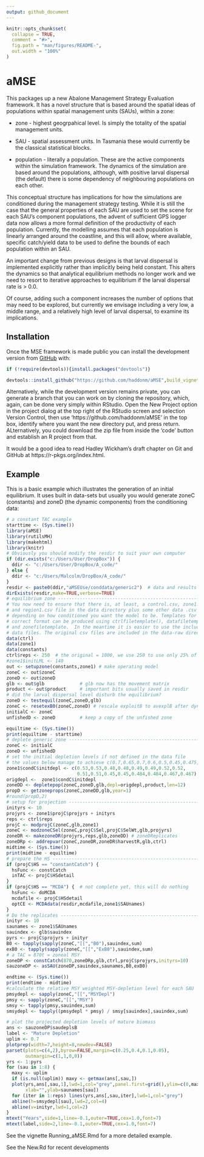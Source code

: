 ---
output: github_document
---

<!-- README.md is generated from README.Rmd. Please edit that file -->

```{r, include = FALSE}
knitr::opts_chunk$set(
  collapse = TRUE,
  comment = "#>",
  fig.path = "man/figures/README-",
  out.width = "100%"
)
```

# aMSE

<!-- badges: start -->
<!-- badges: end -->

This packages up a new Abalone Management Strategy Evaluation framework. It has a novel structure that is based around the spatial ideas of populations within spatial management units (SAUs), within a zone:

* zone - highest geogrpahical level. Is simply the totality of the spatial management units.

* SAU - spatial assessment units. In Tasmania these would currently be the classical statistical blocks.

* population - literally a population. These are the active components within the simulation framework. The dynamics of the simulation are based around the populations, although, with positive larval dispersal (the default) there is some dependency of neighbouring populations on each other.


This conceptual structure has implications for how the simulations are conditioned during the management strategy testing. While it is still the case that the general properties of each SAU are used to set the scene for each SAU's component populations, the advent of sufficient GPS logger data now allows a more formal definition of the productivity of each population. Currently, the modelling assumes that each population is linearly arranged around the coastline, and this will allow, where available, specific catch/yield data to be used to define the bounds of each population within an SAU. 

An important change from previous designs is that larval dispersal is implemented explicitly rather than implicitly being held constant. This alters the dynamics so that analytical equilibrium methods no longer work and we need to resort to iterative approaches to equilibrium if the larval dispersal rate is > 0.0.

Of course, adding such a component increases the number of options that may need to be explored, but currently we envisage including a very low, a middle range, and a relatively high level of larval dispersal, to examine its implications.

## Installation

Once the MSE framework is made public you can install the development version from [GitHub](https://github.com/haddonm/aMSE) with:

```{r echo=TRUE, eval=FALSE}
if (!require(devtools)){install.packages("devtools")} 

devtools::install_github("https://github.com/haddonm/aMSE",build_vignettes = TRUE)
```

Alternatively, while the development version remains private, you can generate a branch that you can work on by cloning the repository, which, again, can be done very simply within RStudio. Open the New Project option in the project dialog at the top right of the RStudio screen and selection Version Control, then use 'https://github.com/haddonm/aMSE' in the top box, identify where you want the new directory put, and press return. ALternatively, you could download the zip file from inside the 'code' button and establish an R project from that.

It would be a good idea to read Hadley Wickham's draft chapter on Git and GitHub at https://r-pkgs.org/index.html.


## Example

This is a basic example which illustrates the generation of an initial equilibrium. It uses built in data-sets but usually you would generate zoneC (constants) and zoneD (the dynamic components) from the conditioning data:

```{r example, echo=TRUE}
# a constant TAC example
starttime <- (Sys.time())
library(aMSE)
library(rutilsMH)
library(makehtml)
library(knitr)
# Obviously you should modify the resdir to suit your own computer
if (dir.exists("c:/Users/User/DropBox")) {
  ddir <- "c:/Users/User/DropBox/A_code/"
} else {
  ddir <- "c:/Users/Malcolm/DropBox/A_code/"
}
resdir <- paste0(ddir,"aMSEUse/conddata/generic2")  # data and results directory
dirExists(resdir,make=TRUE,verbose=TRUE)
# equilibrium zone -------------------------------------------------------------
# You now need to ensure that there is, at least, a control.csv, zone1.csv
# and region1.csv file in the data directory plus some other data .csv files
# depending on how conditioned you want the model to be. Templates for the
# correct format can be produced using ctrlfiletemplate(), datafiletemplate(),
# and zonefiletemplate.  In the meantime it is easier to use the included 
# data files. The original csv files are included in the data-raw directory
data(ctrl)
data(zone1)
data(constants)
ctrl$reps <- 250  # the original = 1000, we use 250 to use only 25% of the time
#zone1$initLML <- 140
out <- setupzone(constants,zone1) # make operating model
zoneC <- out$zoneC
zoneD <- out$zoneD
glb <- out$glb             # glb now has the movement matrix
product <- out$product     # important bits usually saved in resdir
# did the larval dispersal level disturb the equilibrium?
zoneD <- testequil(zoneC,zoneD,glb)
zoneC <- resetexB0(zoneC,zoneD) # rescale exploitB to avexplB after dynamics
initialC <- zoneC
unfishedD <- zoneD         # keep a copy of the unfished zone

equiltime <- (Sys.time())
print(equiltime - starttime)
# deplete generic zone ---------------------------------------------------------
zoneC <- initialC
zoneD <- unfishedD
# set the initial depletion levels if not defined in the data file
# the values below manage to achieve c(0.7,0.65,0.7,0.6,0.5,0.45,0.475,0.45)
zone1$condC$initdepl <- c(0.53,0.53,0.48,0.48,0.49,0.49,0.52,0.52,
                          0.51,0.51,0.45,0.45,0.484,0.484,0.467,0.467)
origdepl <-  zone1$condC$initdepl
zoneDD <- depletepop(zoneC,zoneD,glb,depl=origdepl,product,len=12)
propD <- getzoneprops(zoneC,zoneDD,glb,year=1)
#round(propD,2)
# setup for projection ---------------------------------------------------------
inityrs <- 10
projyrs <- zone1$projC$projyrs + inityrs
reps <- ctrl$reps
projC <- modprojC(zoneC,glb,zone1)
zoneC <- modzoneCSel(zoneC,projC$Sel,projC$SelWt,glb,projyrs)
zoneDR <- makezoneDR(projyrs,reps,glb,zoneDD) # zoneDReplicates
zoneDRp <- addrepvar(zoneC,zoneDR,zoneDR$harvestR,glb,ctrl)
midtime <- (Sys.time())
print(midtime - equiltime)
# prepare the HS --------------------------------------------------------------
if (projC$HS == "constantCatch") {
  hsFunc <- constCatch
  inTAC <- projC$HSdetail
}
if (projC$HS == "MCDA") {  # not complete yet, this will do nothing
  hsFunc <- doMCDA
  mcdafile <- projC$HSdetail
  optCE <- MCDAdata(resdir,mcdafile,zone1$SAUnames)
}
# Do the replicates ------------------------------------------------------------
inityr <- 10
saunames <- zone1$SAUnames
sauindex <- glb$sauindex
pyrs <- projC$projyrs + inityr
B0 <- tapply(sapply(zoneC,"[[","B0"),sauindex,sum)
exB0 <- tapply(sapply(zoneC,"[[","ExB0"),sauindex,sum)
# a TAC = 870t = zoneal MSY
zoneDP <- constCatch(870,zoneDRp,glb,ctrl,projC$projyrs,inityrs=10)
sauzoneDP <- asSAU(zoneDP,sauindex,saunames,B0,exB0)

endtime <- (Sys.time())
print(endtime - midtime)
#calculate the relative MSY weighted MSY-depletion level for each SAU
pmsydepl <- sapply(zoneC,"[[","MSYDepl")
pmsy <- sapply(zoneC,"[[","MSY")
smsy <- tapply(pmsy,sauindex,sum)
smsydepl <- tapply((pmsydepl * pmsy) / smsy[sauindex],sauindex,sum)

# plot the projected depletion levels of mature biomass
ans <- sauzoneDP$saudeplsB
label <- "Mature Depletion"
uplim <- 0.7
plotprep(width=7,height=8,newdev=FALSE)
parset(plots=c(4,2),byrow=FALSE,margin=c(0.25,0.4,0.1,0.05),
       outmargin=c(1,1,0,0))
yrs <- 1:pyrs
for (sau in 1:8) {
  maxy <- uplim
  if (is.null(uplim)) maxy <- getmax(ans[,sau,])
  plot(yrs,ans[,sau,1],lwd=1,col="grey",panel.first=grid(),ylim=c(0,maxy),
       xlab="",ylab=saunames[sau])
  for (iter in 1:reps) lines(yrs,ans[,sau,iter],lwd=1,col="grey")
  abline(h=smsydepl[sau],lwd=2,col=4)
  abline(v=inityr,lwd=1,col=2)
}
mtext("Years",side=1,line=-0.1,outer=TRUE,cex=1.0,font=7)
mtext(label,side=2,line=-0.1,outer=TRUE,cex=1.0,font=7)

```


See the vignette Running_aMSE.Rmd for a more detailed example.

See the New.Rd for recent developments
